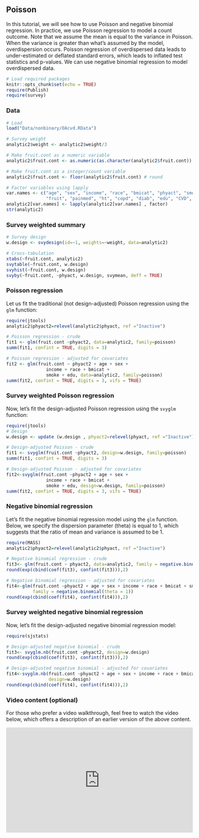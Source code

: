 ## Poisson {.unnumbered}

In this tutorial, we will see how to use Poisson and negative binomial regression. In practice, we use Poisson regression to model a count outcome. Note that we assume the mean is equal to the variance in Poisson. When the variance is greater than what's assumed by the model, overdispersion occurs. Poisson regression of overdispersed data leads to under-estimated or deflated standard errors, which leads to inflated test statistics and p-values. We can use negative binomial regression to model overdispersed data.  

```r
# Load required packages
knitr::opts_chunk$set(echo = TRUE)
require(Publish)
require(survey)
```

### Data

```r
# Load
load("Data/nonbinary/OAcvd.RData")

# Survey weight
analytic2$weight <- analytic2$weight/3

# Make fruit.cont as a numeric variable
analytic2$fruit.cont <- as.numeric(as.character(analytic2$fruit.cont))

# Make fruit.cont as a integer/count variable
analytic2$fruit.cont <- floor(analytic2$fruit.cont) # round

# Factor variables using lapply
var.names <- c("age", "sex", "income", "race", "bmicat", "phyact", "smoke",
               "fruit", "painmed", "ht", "copd", "diab", "edu", "CVD", "OA")
analytic2[var.names] <- lapply(analytic2[var.names] , factor)
str(analytic2)
```

### Survey weighted summary

```r
# Survey design
w.design <- svydesign(id=~1, weights=~weight, data=analytic2)

# Cross-tabulation
xtabs(~fruit.cont, analytic2)
svytable(~fruit.cont, w.design)
svyhist(~fruit.cont, w.design)
svyby(~fruit.cont, ~phyact, w.design, svymean, deff = TRUE)
```

### Poisson regression

Let us fit the traditional (not design-adjusted) Poisson regression using the `glm` function: 

```r
require(jtools)
analytic2$phyact2=relevel(analytic2$phyact, ref ="Inactive")

# Poisson regression - crude
fit1 <- glm(fruit.cont ~phyact2, data=analytic2, family=poisson)
summ(fit1, confint = TRUE, digits = 3)

# Poisson regression - adjusted for covariates
fit2 <- glm(fruit.cont ~ phyact2 + age + sex + 
               income + race + bmicat + 
               smoke + edu, data=analytic2, family=poisson)
summ(fit2, confint = TRUE, digits = 3, vifs = TRUE)
```

### Survey weighted Poisson regression

Now, let's fit the design-adjusted Poisson regression using the `svyglm` function: 

```r
require(jtools)
# Design
w.design <- update (w.design , phyact2=relevel(phyact, ref ="Inactive"))

# Design-adjusted Poisson - crude
fit1 <- svyglm(fruit.cont ~phyact2, design=w.design, family=poisson)
summ(fit1, confint = TRUE, digits = 3)

# Design-adjusted Poisson - adjusted for covariates
fit2<-svyglm(fruit.cont ~phyact2 + age + sex + 
               income + race + bmicat + 
               smoke + edu, design=w.design, family=poisson)
summ(fit2, confint = TRUE, digits = 3, vifs = TRUE)
```

### Negative binomial regression

Let's fit the negative binomial regression model using the `glm` function. Below, we specify the dispersion parameter (theta) is equal to 1, which suggests that the ratio of mean and variance is assumed to be 1.   

```r
require(MASS)
analytic2$phyact2=relevel(analytic2$phyact, ref ="Inactive")

# Negative binomial regression - crude
fit3<- glm(fruit.cont ~ phyact2, data=analytic2, family = negative.binomial(theta = 1))
round(exp(cbind(coef(fit3), confint(fit3))),2)

# Negative binomial regression - adjusted for covariates
fit4<-glm(fruit.cont ~phyact2 + age + sex + income + race + bmicat + smoke + edu, data=analytic2,
          family = negative.binomial(theta = 1))
round(exp(cbind(coef(fit4), confint(fit4))),2)
```

### Survey weighted negative binomial regression

Now, let's fit the design-adjusted negative binomial regression model:

```r
require(sjstats)

# Design-adjusted negative binomial - crude
fit3<- svyglm.nb(fruit.cont ~phyact2, design=w.design)
round(exp(cbind(coef(fit3), confint(fit3))),2)

# Design-adjusted negative binomial - adjusted for covariates
fit4<-svyglm.nb(fruit.cont ~phyact2 + age + sex + income + race + bmicat + smoke + edu, 
                design=w.design)
round(exp(cbind(coef(fit4), confint(fit4))),2)
```

### Video content (optional)

::: callout-tip
For those who prefer a video walkthrough, feel free to watch the video below, which offers a description of an earlier version of the above content.
:::

::: {style="position: relative; padding-bottom: 56.25%; height: 0; overflow: hidden;"}
<iframe src="https://www.youtube.com/embed/p2r8N7tcXU8" style="position: absolute; top: 0; left: 0; width: 100%; height: 100%; border:0;" allowfullscreen>

</iframe>
:::


